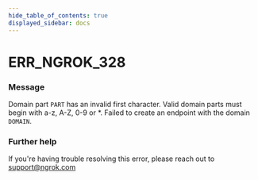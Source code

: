 ```yaml
---
hide_table_of_contents: true
displayed_sidebar: docs
---
```



# ERR_NGROK_328

### Message

Domain part `PART` has an invalid first character. Valid domain parts must begin with a-z, A-Z, 0-9 or \*. Failed to create an endpoint with the domain `DOMAIN`.

<ErrorDetails error="err_ngrok_328" />

### Further help

If you're having trouble resolving this error, please reach out to [support@ngrok.com](mailto:support@ngrok.com?subject=Help%20with%20ERR_NGROK_328)
